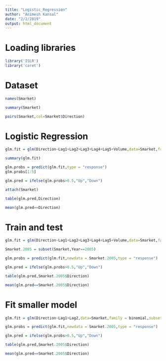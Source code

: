 ```yaml
---
title: "Logistic_Regression"
author: "Animesh Kansal"
date: "2/2/2019"
output: html_document
---
```


# Loading libraries
```r
library('ISLR')
library('caret')
```


# Dataset
```r
names(Smarket)

summary(Smarket)

pairs(Smarket,col=Smarket$Direction)


```

# Logistic Regression
```r

glm.fit = glm(Direction~Lag1+Lag2+Lag3+Lag4+Lag5+Volume,data=Smarket,family = binomial)

summary(glm.fit)

glm.probs = predict(glm.fit,type = "response")
glm.probs[1:5]

glm.pred = ifelse(glm.probs>0.5,"Up","Down")

attach(Smarket)

table(glm.pred,Direction)

mean(glm.pred==Direction)
```


# Train and test
```r
glm.fit = glm(Direction~Lag1+Lag2+Lag3+Lag4+Lag5+Volume,data=Smarket,family = binomial,subset = Year < 2005)

Smarket.2005 = subset(Smarket,Year==2005)

glm.probs = predict(glm.fit,newdata = Smarket.2005,type = "response")

glm.pred = ifelse(glm.probs>0.5,"Up","Down")

table(glm.pred,Smarket.2005$Direction)

mean(glm.pred==Smarket.2005$Direction)


```


# Fit smaller model
```r

glm.fit = glm(Direction~Lag1+Lag2,data=Smarket,family = binomial,subset = Year < 2005)

glm.probs = predict(glm.fit,newdata = Smarket.2005,type = "response")

glm.pred = ifelse(glm.probs>0.5,"Up","Down")

table(glm.pred,Smarket.2005$Direction)

mean(glm.pred==Smarket.2005$Direction)

```
